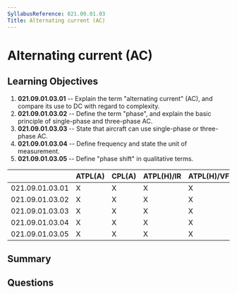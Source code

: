 ```yaml
---
SyllabusReference: 021.09.01.03
Title: Alternating current (AC)
---
```


# Alternating current (AC)

## Learning Objectives

1. **021.09.01.03.01** -- Explain the term "alternating current" (AC), and
   compare its use to DC with regard to complexity.
2. **021.09.01.03.02** -- Define the term "phase", and explain the basic
   principle of single-phase and three-phase AC.
3. **021.09.01.03.03** -- State that aircraft can use single-phase or
   three-phase AC.
4. **021.09.01.03.04** -- Define frequency and state the unit of measurement.
5. **021.09.01.03.05** -- Define "phase shift" in qualitative terms.

|                 | ATPL(A) | CPL(A) | ATPL(H)/IR | ATPL(H)/VFR | CPL(H) | IR  | CBIR(A) |
| --------------- | ------- | ------ | ---------- | ----------- | ------ | --- | ------- |
| 021.09.01.03.01 | X       | X      | X          | X           | X      |     |         |
| 021.09.01.03.02 | X       | X      | X          | X           | X      |     |         |
| 021.09.01.03.03 | X       | X      | X          | X           | X      |     |         |
| 021.09.01.03.04 | X       | X      | X          | X           | X      |     |         |
| 021.09.01.03.05 | X       | X      | X          | X           | X      |     |         |

## Summary

## Questions
